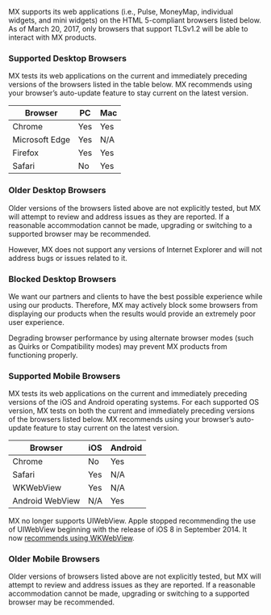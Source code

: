 MX supports its web applications (i.e., Pulse, MoneyMap, individual widgets, and mini widgets) on the HTML 5-compliant browsers listed below. As of March 20, 2017, only browsers that support TLSv1.2 will be able to interact with MX products.

### Supported Desktop Browsers

MX tests its web applications on the current and immediately preceding versions of the browsers listed in the table below. MX recommends using your browser’s auto-update feature to stay current on the latest version.

| Browser | PC | Mac |
|---------|----|-----|
| Chrome | Yes | Yes |
| Microsoft Edge | Yes | N/A |
| Firefox | Yes | Yes |
| Safari | No | Yes |

### Older Desktop Browsers

Older versions of the browsers listed above are not explicitly tested, but MX will attempt to review and address issues as they are reported. If a reasonable accommodation cannot be made, upgrading or switching to a supported browser may be recommended.

However, MX does not support any versions of Internet Explorer and will not address bugs or issues related to it.

### Blocked Desktop Browsers

We want our partners and clients to have the best possible experience while using our products. Therefore, MX may actively block some browsers from displaying our products when the results would provide an extremely poor user experience.

Degrading browser performance by using alternate browser modes (such as Quirks or Compatibility modes) may prevent MX products from functioning properly.

### Supported Mobile Browsers

MX tests its web applications on the current and immediately preceding versions of the iOS and Android operating systems. For each supported OS version, MX tests on both the current and immediately preceding versions of the browsers listed below. MX recommends using your browser’s auto-update feature to stay current on the latest version.

| Browser | iOS | Android |
|---------|-----|---------|
| Chrome | No | Yes |
| Safari | Yes | N/A |
| WKWebView | Yes | N/A |
| Android WebView | N/A | Yes |

MX no longer supports UIWebView. Apple stopped recommending the use of UIWebView beginning with the release of iOS 8 in September 2014. It now [recommends using WKWebView](https://developer.apple.com/documentation/uikit/uiwebview).

### Older Mobile Browsers

Older versions of browsers listed above are not explicitly tested, but MX will attempt to review and address issues as they are reported. If a reasonable accommodation cannot be made, upgrading or switching to a supported browser may be recommended.
